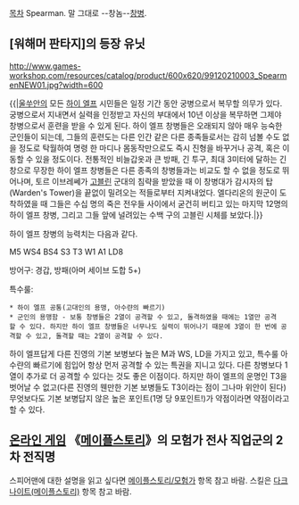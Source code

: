 [[목차]]
Spearman. 말 그대로 --창놈--[[창병]].

== [워해머 판타지]의 등장 유닛 ==
http://www.games-workshop.com/resources/catalog/product/600x620/99120210003_SpearmenNEW01.jpg?width=600

{{|[[울쑤안]]의 모든 [[하이 엘프]] 시민들은 일정 기간 동안 궁병으로서 복무할 의무가 있다. 궁병으로서 지내면서 실력을 인정받고 자신의 부대에서 10년 이상을 복무하면 그제야 창병으로서 훈련을 받을 수 있게 된다. 하이 엘프 창병들은 오래되지 않아 매우 능숙한 군인들이 되는데, 그들의 훈련도는 다른 인간 같은 다른 종족들로서는 감히 넘볼 수도 없을 정도로 탁월하여 명령 한 마디나 몸동작만으로도 즉시 진형을 바꾸거나 공격, 혹은 이동할 수 있을 정도이다. 전통적인 비늘갑옷과 큰 방패, 긴 투구, 최대 3미터에 달하는 긴 창으로 무장한 하이 엘프 창병들은 다른 종족의 창병들과는 비교도 할 수 없을 정도로 뛰어나며, 토르 이브레쎄가 [[고블린]] 군대의 침략을 받았을 때 이 창병대가 감시자의 탑(Warden's Tower)을 끝없이 밀려오는 적들로부터 지켜내었다. 엘다리온의 원군이 도착하였을 때 그들은 수십 명의 죽은 전우들 사이에서 굳건히 버티고 있는 마지막 12명의 하이 엘프 창병, 그리고 그들 앞에 널려있는 수백 구의 고블린 시체를 보았다.|}}

하이 엘프 창병의 능력치는 다음과 같다.

M5 WS4 BS4 S3 T3 W1 A1 LD8

방어구: 경갑, 방패(아머 세이브 도합 5+)

특수룰: 
 * 하이 엘프 공통(고대인의 용맹, 아수랸의 빠르기)
 * 군인의 용맹함 - 보통 창병들은 2열이 공격할 수 있고, 돌격하였을 때에는 1열만 공격할 수 있다. 하지만 하이 엘프 창병들은 너무나도 실력이 뛰어나기 때문에 3열이 한 번에 공격할 수 있고, 돌격할 때는 2열이 공격할 수 있다.

하이 엘프답게 다른 진영의 기본 보병보다 높은 M과 WS, LD을 가지고 있고, 특수룰 아수랸의 빠르기에 힘입어 항상 먼저 공격할 수 있는 특권을 지니고 있다. 다른 창병보다 1열이 추가로 더 공격할 수 있다는 것도 좋은 이점이다. 하지만 하이 엘프의 운명인 T3을 벗어날 수 없고(다른 진영의 웬만한 기본 보병들도 T3이라는 점이 그나마 위안이 된다) 무엇보다도 기본 보병답지 않은 높은 포인트(1명 당 9포인트!)가 약점이라면 약점이라고 할 수 있다.

== [[온라인 게임]] 《[[메이플스토리]]》의 모험가 전사 직업군의 2차 전직명 == 
스피어맨에 대한 설명을 읽고 싶다면 [[메이플스토리/모험가]] 항목 참고 바람. 스킬은 [[다크나이트(메이플스토리)]] 항목 참고 바람.
